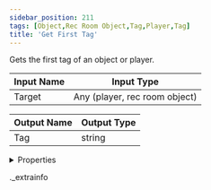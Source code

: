 ```yaml
---
sidebar_position: 211
tags: [Object,Rec Room Object,Tag,Player,Tag]
title: 'Get First Tag'
---
```


Gets the first tag of an object or player.



<IChip uuid="cb909206-8627-4c66-ac8d-47b1a046ef8b" />

| Input Name | Input Type |
|-----------|-----------|
| Target | Any (player, rec room object) |

| Output Name | Output Type |
|-----------|-----------|
| Tag | string |


<details>
  <summary>Properties</summary>
  <div>
    <div>
    <table>
      <thead>
        <tr>
          <th>Room availability:</th>
          <th>Available everywhere</th>
        </tr>
        <tr>
          <th>Is beta required?</th>
          <th>No</th>
        </tr>
        <tr>
          <th>Is this chip a trolling risk?</th>
          <th>No</th>
        </tr>
        <tr>
          <th>Is this chip a role assignment risk?</th>
          <th>No</th>
        </tr>
        <tr>
          <th>Chip UUID</th>
          <th>cb909206-8627-4c66-ac8d-47b1a046ef8b</th>
        </tr>
      </thead>
    </table>
    </div>
  </div>
</details>

._extrainfo